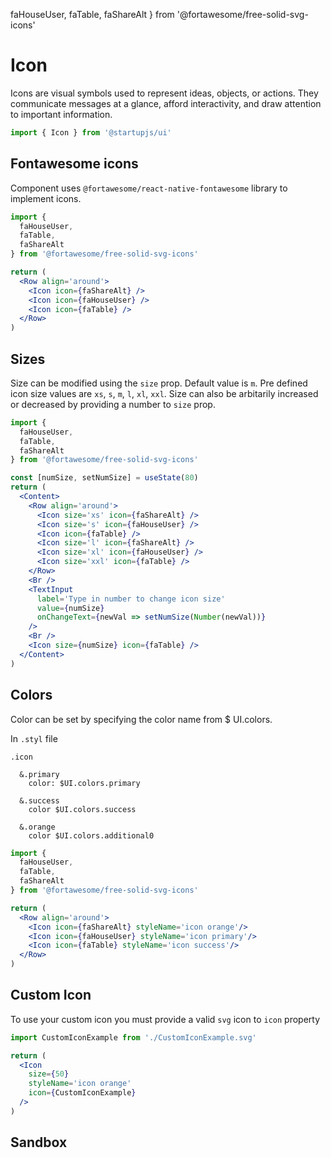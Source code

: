   faHouseUser,
  faTable,
  faShareAlt
} from '@fortawesome/free-solid-svg-icons'

# Icon

Icons are visual symbols used to represent ideas, objects, or actions. They communicate messages at a glance, afford interactivity, and draw attention to important information.

```jsx
import { Icon } from '@startupjs/ui'
```

## Fontawesome icons

Component uses `@fortawesome/react-native-fontawesome` library to implement icons.

```jsx
import {
  faHouseUser,
  faTable,
  faShareAlt
} from '@fortawesome/free-solid-svg-icons'
```

```jsx example
return (
  <Row align='around'>
    <Icon icon={faShareAlt} />
    <Icon icon={faHouseUser} />
    <Icon icon={faTable} />
  </Row>
)
```

## Sizes

Size can be modified using the `size` prop. Default value is `m`. Pre defined icon size values are `xs`, `s`, `m`, `l`, `xl`, `xxl`. Size can also be arbitarily increased or decreased by providing a number to `size` prop.

```jsx
import {
  faHouseUser,
  faTable,
  faShareAlt
} from '@fortawesome/free-solid-svg-icons'
```

```jsx example
const [numSize, setNumSize] = useState(80)
return (
  <Content>
    <Row align='around'>
      <Icon size='xs' icon={faShareAlt} />
      <Icon size='s' icon={faHouseUser} />
      <Icon icon={faTable} />
      <Icon size='l' icon={faShareAlt} />
      <Icon size='xl' icon={faHouseUser} />
      <Icon size='xxl' icon={faTable} />
    </Row>
    <Br />
    <TextInput
      label='Type in number to change icon size'
      value={numSize}
      onChangeText={newVal => setNumSize(Number(newVal))}
    />
    <Br />
    <Icon size={numSize} icon={faTable} />
  </Content>
)
```

## Colors

Color can be set by specifying the color name from $ UI.colors.

In `.styl` file
```stylus
.icon

  &.primary
    color: $UI.colors.primary

  &.success
    color $UI.colors.success

  &.orange
    color $UI.colors.additional0
```

```jsx
import {
  faHouseUser,
  faTable,
  faShareAlt
} from '@fortawesome/free-solid-svg-icons'
```

```jsx example
return (
  <Row align='around'>
    <Icon icon={faShareAlt} styleName='icon orange'/>
    <Icon icon={faHouseUser} styleName='icon primary'/>
    <Icon icon={faTable} styleName='icon success'/>
  </Row>
)
```

## Custom Icon

To use your custom icon you must provide a valid `svg` icon to `icon` property

```jsx
import CustomIconExample from './CustomIconExample.svg'
```

```jsx example
return (
  <Icon
    size={50}
    styleName='icon orange'
    icon={CustomIconExample}
  />
)
```

## Sandbox

<Sandbox Component={Icon} />
